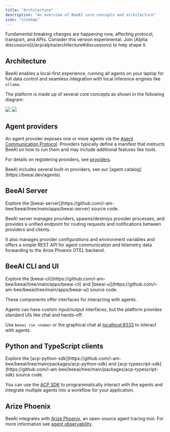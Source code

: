 ```yaml
---
title: "Architecture"
description: "An overview of BeeAI core concepts and architecture"
icon: "sitemap"
---
```


<Warning>
  Fundamental breaking changes are happening now, affecting protocol, transport,
  and APIs. Consider this version experimental. Join [Alpha
  discussions](/acp/alpha/architecture#discussions) to help shape it.
</Warning>

## Architecture

BeeAI enables a local-first experience, running all agents on your laptop for full data control and seamless integration with local inference engines like `ollama`.

The platform is made up of several core concepts as shown in the following diagram:

<img
  className="block mx-auto max-h-[648px] dark:hidden"
  src="/images/architecture-light.svg"
/>
<img
  className="hidden mx-auto max-h-[648px] dark:block"
  src="/images/architecture-dark.svg"
/>

## Agent providers

An agent provider exposes one or more agents via the [Agent Communication Protocol](/acp). Providers typically define a manifest that instructs BeeAI on how to run them and may include additional features like tools.

For details on registering providers, see [providers](/concepts/providers).

<Info>
  BeeAI includes several built-in providers, see our [agent
  catalog](https://beeai.dev/agents).
</Info>

## BeeAI Server

<Info>
  Explore the
  [beeai-server](https://github.com/i-am-bee/beeai/tree/main/apps/beeai-server)
  source code.
</Info>

BeeAI server manages providers, spawns/destroys provider processes, and provides a unified endpoint for routing requests and notifications between providers and clients.

It also manages provider configurations and environment variables and offers a simple REST API for agent communication and telemetry data forwarding to the Arize Phoenix OTEL backend.

## BeeAI CLI and UI

<Info>
  Explore the
  [beeai-cli](https://github.com/i-am-bee/beeai/tree/main/apps/beeai-cli) and
  [beeai-ui](https://github.com/i-am-bee/beeai/tree/main/apps/beeai-ui) source
  code.
</Info>

These components offer interfaces for interacting with agents.

Agents can have custom input/output interfaces, but the platform provides standard UIs like chat and hands-off.

Use `beeai run <name>` or the graphical chat at [localhost:8333](http://localhost:8333) to interact with agents.

## Python and TypeScript clients

<Info>
  Explore the
  [acp-python-sdk](https://github.com/i-am-bee/beeai/tree/main/packages/acp-python-sdk)
  and
  [acp-typescript-sdk](https://github.com/i-am-bee/beeai/tree/main/packages/acp-typescript-sdk)
  source code.
</Info>

You can use the [ACP SDK](/acp/pre-alpha/sdk#using-the-acp-client) to programmatically interact with the agents and integrate multiple agents into a workflow for your application.

## Arize Phoenix

BeeAI integrates with [Arize Phoenix](https://phoenix.arize.com/), an open-source agent tracing tool. For more information see [agent observability](/observability/agents-traceability).

